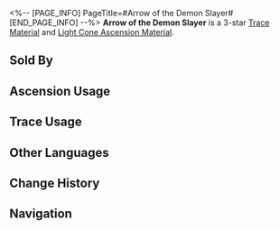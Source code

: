 <%-- [PAGE_INFO]
PageTitle=#Arrow of the Demon Slayer#
[END_PAGE_INFO] --%>
{{Item Infobox
|id          = 110122
|image       = Item Arrow of the Demon Slayer.png{{subst:void|<!--$UPLOAD:<<SpriteOutput/ItemFigures/110122.png>-<Item Arrow of the Demon Slayer.png>-<Item Icons>>-->}}
|type        = Trace Material
|type2       = Light Cone Ascension Material
|invCategory = Upgrade Materials
|rarity      = 3
|effect      = 
|description = An arrowhead forged with Stellaris Essence by the craftsmen of Xianzhou. Used to level up Traces moderately for {{Color|h|Hunt}} characters.
|source1     = [[Calyx (Crimson): Bud of The Hunt (Outlying Snow Plains)]]
|source2     = [[Omni-Synthesizer]] &mdash; Material Synthesis
|source3     = [[Embers Exchange]]
|source4     = [[Omni-Synthesizer]] &mdash; Material Exchange
}}
{{Description|An arrow narrower than a finger's width. It can be loaded into an electromagnetic crossbow or a thermal seeking bow as ammunition. Its power is enough to penetrate the tough shells of abominations with just one strike.<br /><br />''"The celestial banished arrives from afar, great distances journeyed 'twixt oceans of stars. Like rain falls a cloudburst of arrows below, in a helmet reflected the bright lunar glow."''}}
'''Arrow of the Demon Slayer''' is a 3-star [[Trace Material]] and [[Light Cone Ascension Material]].

==Sold By==
{{Shop Availability}}

==Ascension Usage==
{{Ascension Usage}}

==Trace Usage==
{{Trace Usage}}

==Other Languages==
{{Other Languages
|en   = Arrow of the Demon Slayer
|zhs  = 屠魔之矢
|zht  = 屠魔之矢
|ja   = 屠魔の矢
|ko   = 악마 사냥용 화살
|es   = Flecha del matademonios
|fr   = Flèche du tueur de démons
|ru   = Стрела убийцы демонов
|th   = Arrow of the Demon Slayer
|vi   = Mũi Tên Diệt Quỷ
|de   = Pfeil des Dämonentöters
|id   = Arrow of the Demon Slayer
|pt   = Flecha de Caça-Demônio
}}

==Change History==
{{Change History|1.0}}

==Navigation==
{{Upgrade Material Navbox}}